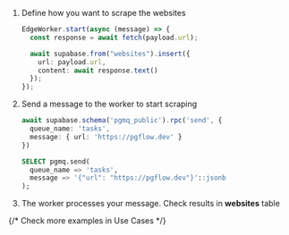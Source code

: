 

<Tabs>
<TabItem label="Scraping">

<Steps>


1. Define how you want to scrape the websites

   ```typescript
   EdgeWorker.start(async (message) => {
     const response = await fetch(payload.url);

     await supabase.from("websites").insert({ 
       url: payload.url,
       content: await response.text()
     });
   });
   ```

2. Send a message to the worker to start scraping

   <Tabs>
   <TabItem label="TypeScript">

   ```typescript
   await supabase.schema('pgmq_public').rpc('send', {
     queue_name: 'tasks',
     message: { url: 'https://pgflow.dev' }
   })
   ```

   </TabItem>

   <TabItem label="SQL">

   ```sql
   SELECT pgmq.send(
     queue_name => 'tasks',
     message => '{"url": "https://pgflow.dev"}'::jsonb
   );
   ```
   </TabItem>
   </Tabs>

3. The worker processes your message. Check results in **websites** table


</Steps>
</TabItem>
{/* <LinkButton variant="minimal" icon="external">Check more examples in Use Cases</LinkButton> */}
</Tabs>
